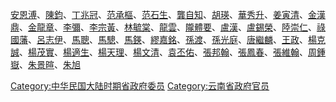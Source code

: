 [[安恩溥|安恩溥]]、[[陳鈞|陳鈞]]、[[丁兆冠|丁兆冠]]、[[范承樞|范承樞]]、[[范石生|范石生]]、[[龔自知|龔自知]]、[[胡瑛|胡瑛]]、[[華秀升|華秀升]]、[[姜寅清|姜寅清]]、[[金汉鼎_(1891年)|金漢鼎]]、[[金龍章|金龍章]]、[[李彌|李彌]]、[[李宗黃|李宗黃]]、[[林毓棠|林毓棠]]、[[龍雲|龍雲]]、[[隴體要|隴體要]]、[[盧漢|盧漢]]、[[盧錫榮|盧錫榮]]、[[陸崇仁|陸崇仁]]、[[祿國藩|祿國藩]]、[[呂志伊|呂志伊]]、[[馬聰|馬聰]]、[[馬驄|馬驄]]、[[馬鍈|馬鍈]]、[[繆嘉銘|繆嘉銘]]、[[孫渡|孫渡]]、[[孫光庭|孫光庭]]、[[唐繼麟|唐繼麟]]、[[王政|王政]]、[[楊克誠|楊克誠]]、[[楊茂實|楊茂實]]、[[楊適生|楊適生]]、[[楊天理|楊天理]]、[[楊文清|楊文清]]、[[袁丕佑|袁丕佑]]、[[張邦翰|張邦翰]]、[[張鳳春|張鳳春]]、[[張維翰|張維翰]]、[[周鍾嶽|周鍾嶽]]、[[朱景暄|朱景暄]]、[[朱旭|朱旭]]

[[Category:中华民国大陆时期省政府委员|Category:中华民国大陆时期省政府委员]]
[[Category:云南省政府官员|Category:云南省政府官员]]